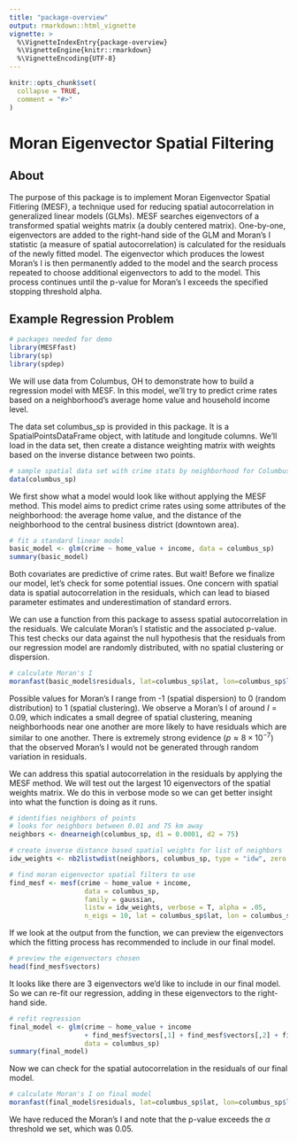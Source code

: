 ```yaml
---
title: "package-overview"
output: rmarkdown::html_vignette
vignette: >
  %\VignetteIndexEntry{package-overview}
  %\VignetteEngine{knitr::rmarkdown}
  %\VignetteEncoding{UTF-8}
---
```


```r
knitr::opts_chunk$set(
  collapse = TRUE,
  comment = "#>"
)
```



# Moran Eigenvector Spatial Filtering

## About

The purpose of this package is to implement Moran Eigenvector Spatial Fitlering (MESF),
a technique used for reducing spatial autocorrelation in generalized linear models (GLMs). 
MESF searches eigenvectors of a transformed spatial weights matrix (a doubly 
centered matrix). One-by-one, eigenvectors are added to the right-hand side of the 
GLM and Moran's I statistic (a measure of spatial autocorrelation) is calculated 
for the residuals of the newly fitted model. The eigenvector which produces the 
lowest Moran's I is then permanently added to the model and the search process 
repeated to choose additional eigenvectors to add to the model. This process continues 
until the p-value for Moran's I exceeds the specified stopping threshold alpha.


## Example Regression Problem

```r

# packages needed for demo
library(MESFfast)
library(sp)
library(spdep)
```

We will use data from Columbus, OH to demonstrate how to build a regression model
with MESF. In this model, we'll try to predict crime rates based on a neighborhood's
average home value and household income level.

The data set columbus_sp is provided in this package. It is a SpatialPointsDataFrame 
object, with latitude and longitude columns. We'll load in the data set, then
create a distance weighting matrix with weights based on the inverse distance
between two points.

```r

# sample spatial data set with crime stats by neighborhood for Columbus, OH
data(columbus_sp)
```

We first show what a model would look like without applying the MESF method. This
model aims to predict crime rates using some attributes of the neighborhood: the
average home value, and the distance of the neighborhood to the central business 
district (downtown area). 

```r

# fit a standard linear model
basic_model <- glm(crime ~ home_value + income, data = columbus_sp)
summary(basic_model)
```
Both covariates are predictive of crime rates. But wait! Before we finalize our
model, let's check for some potential issues. One concern with spatial data
is spatial autocorrelation in the residuals, which can lead to biased parameter
estimates and underestimation of standard errors.

We can use a function from this package to assess spatial autocorrelation in the
residuals. We calculate Moran's I statistic and the associated p-value. This test
checks our data against the null hypothesis that the residuals from our regression
model are randomly distributed, with no spatial clustering or dispersion.

```r

# calculate Moran's I
moranfast(basic_model$residuals, lat=columbus_sp$lat, lon=columbus_sp$lon)
```
Possible values for Moran's I range from -1 (spatial dispersion) to 0 (random 
distribution) to 1 (spatial clustering). We observe a Moran's I of around 
$I=0.09$, which indicates a small degree of spatial clustering, meaning
neighborhoods near one another are more likely to have residuals which are 
similar to one another. There is extremely strong evidence 
($p \approx 8\times10^{-7}$) that the observed Moran's I would not be generated
through random variation in residuals.

We can address this spatial autocorrelation in the residuals by applying the
MESF method. We will test out the largest 10 eigenvectors of the spatial weights
matrix. We do this in verbose mode so we can get better insight into what the
function is doing as it runs.

```r

# identifies neighbors of points
# looks for neighbors between 0.01 and 75 km away
neighbors <- dnearneigh(columbus_sp, d1 = 0.0001, d2 = 75) 

# create inverse distance based spatial weights for list of neighbors
idw_weights <- nb2listwdist(neighbors, columbus_sp, type = "idw", zero.policy=TRUE, style="W")

# find moran eigenvector spatial filters to use
find_mesf <- mesf(crime ~ home_value + income,
                   data = columbus_sp,
                   family = gaussian,
                   listw = idw_weights, verbose = T, alpha = .05,
                   n_eigs = 10, lat = columbus_sp$lat, lon = columbus_sp$lon)
```

If we look at the output from the function, we can preview the eigenvectors which
the fitting process has recommended to include in our final model.

```r

# preview the eigenvectors chosen
head(find_mesf$vectors)
```
It looks like there are 3 eigenvectors we'd like to include in our final model.
So we can re-fit our regression, adding in these eigenvectors to the right-hand
side. 

```r

# refit regression
final_model <- glm(crime ~ home_value + income 
                   + find_mesf$vectors[,1] + find_mesf$vectors[,2] + find_mesf$vectors[,3],
                   data = columbus_sp)
summary(final_model)
```
Now we can check for the spatial autocorrelation in the residuals of our final model.

```r

# calculate Moran's I on final model
moranfast(final_model$residuals, lat=columbus_sp$lat, lon=columbus_sp$lon)
```
We have reduced the Moran's I and note that the p-value exceeds the $\alpha$ threshold
we set, which was 0.05.

